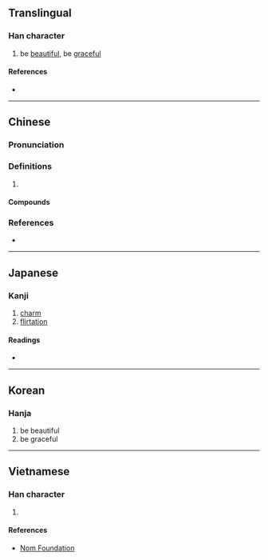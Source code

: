 {{character info/new}}
{{also|娿}}
==Translingual==

===Han character===
{{Han char|rn=38|rad=女|as=08|sn=11|four=41420|canj=VNLR|ids=⿰女阿}}

# be [[beautiful]], be [[graceful]]

====References====
* {{Han ref|kx=0263.470|dkj=06382|dj=0530.320|hdz=21054.080|uh=5A40|ud=23104|bh=B0FE|bd=45310}}

----

==Chinese==
{{zh-forms}}

===Pronunciation===
{{zh-pron
|m=ē
|c=o1,o2
|mn=qz,xm,zz:o
|mc=
|oc=
|cat=
}}

===Definitions===
{{zh-hanzi}}

# {{rfdef|zh}}

====Compounds====
{{zh-der|婀娜|婀娜多姿|媕婀}}

===References===
* {{R:yue:mfccd}}

----

==Japanese==

===Kanji===
{{ja-kanji|grade=|rs=女08}}

# [[charm]]
# [[flirtation]]

====Readings====
* {{ja-readings|on=[[あ]] (a)|kun=[[たおやか]] (taoyaka)}}

----

==Korean==

===Hanja===
{{ko-hanja|hangeul=아|rv=a|mr=a}}

# be beautiful
# be graceful

----

==Vietnamese==

===Han character===
{{vi-hantu|[[a]]|rs=女08}}

# {{defn|lang=vi|sort=女08}}

====References====
* [http://nomfoundation.org/common/nom_details.php?codepoint=5a40 Nom Foundation]